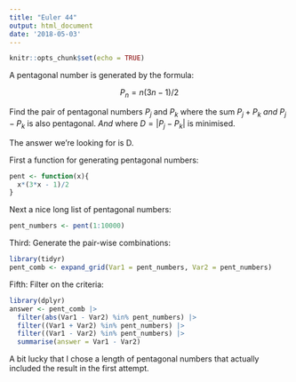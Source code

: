 ```yaml
---
title: "Euler 44"
output: html_document
date: '2018-05-03'
---
```


```r
knitr::opts_chunk$set(echo = TRUE)
```

A pentagonal number is generated by the formula:

$$P_n = n(3n-1)/2$$ 

Find the pair of pentagonal numbers $P_j$ and $P_k$ where the sum $P_j + P_k$ _and_ $P_j - P_k$ is also pentagonal.
_And_ where $D = |P_j - P_k|$ is minimised.

The answer we're looking for is D.

First a function for generating pentagonal numbers:
```r
pent <- function(x){
  x*(3*x - 1)/2
}
```


Next a nice long list of pentagonal numbers:
```r
pent_numbers <- pent(1:10000)
```

Third: Generate the pair-wise combinations:
```r

library(tidyr)
pent_comb <- expand_grid(Var1 = pent_numbers, Var2 = pent_numbers)
```

Fifth: Filter on the criteria:
```r
library(dplyr)
answer <- pent_comb |> 
  filter(abs(Var1 - Var2) %in% pent_numbers) |> 
  filter((Var1 + Var2) %in% pent_numbers) |> 
  filter((Var1 - Var2) %in% pent_numbers) |> 
  summarise(answer = Var1 - Var2) 
```

A bit lucky that I chose a length of pentagonal numbers that actually included the result in the first attempt.